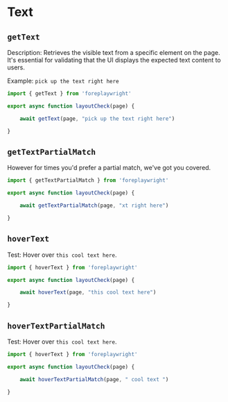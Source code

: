 # Text 

## `getText`

Description: Retrieves the visible text from a specific element on the page. It's essential for validating that the UI displays the expected text content to users.


Example: `pick up the text right here`

```jsx {5}
import { getText } from 'foreplaywright'

export async function layoutCheck(page) {

    await getText(page, "pick up the text right here")

}
```

## `getTextPartialMatch`



However for times you'd prefer a partial match, we've got you covered.


```jsx {5}
import { getTextPartialMatch } from 'foreplaywright'

export async function layoutCheck(page) {

    await getTextPartialMatch(page, "xt right here")

}

```


## `hoverText`

Test: Hover over `this cool text here`.


```jsx {5}
import { hoverText } from 'foreplaywright'

export async function layoutCheck(page) {

    await hoverText(page, "this cool text here")

}
```


## `hoverTextPartialMatch`

Test: Hover over `this cool text here`.


```jsx {5}
import { hoverText } from 'foreplaywright'

export async function layoutCheck(page) {

    await hoverTextPartialMatch(page, " cool text ")

}
```